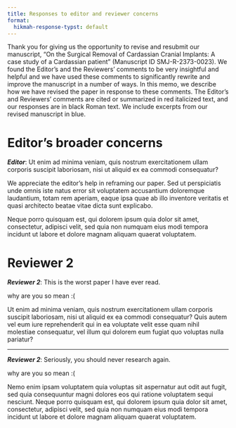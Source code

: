 ```yaml
---
title: Responses to editor and reviewer concerns
format:
  hikmah-response-typst: default
---
```


Thank you for giving us the opportunity to revise and resubmit our manuscript, "On the Surgical Removal of Cardassian Cranial Implants: A case study of a Cardassian patient" (Manuscript ID SMJ-R-2373-0023). We found the Editor's and the Reviewers' comments to be very insightful and helpful and we have used these comments to significantly rewrite and improve the manuscript in a number of ways. In this memo, we describe how we have revised the paper in response to these comments. The Editor's and Reviewers' comments are cited or summarized in [red italicized text]{.memo-reviewer-inline}, and our responses are in black Roman text. We include excerpts from our revised manuscript in [blue]{.memo-excerpt-inline}.

# Editor's broader concerns

::: {.memo-reviewer}
***Editor***: Ut enim ad minima veniam, quis nostrum exercitationem ullam corporis suscipit laboriosam, nisi ut aliquid ex ea commodi consequatur? 
:::

We appreciate the editor's help in reframing our paper. Sed ut perspiciatis unde omnis iste natus error sit voluptatem accusantium doloremque laudantium, totam rem aperiam, eaque ipsa quae ab illo inventore veritatis et quasi architecto beatae vitae dicta sunt explicabo.

::: {.memo-excerpt}
Neque porro quisquam est, qui dolorem ipsum quia dolor sit amet, consectetur, adipisci velit, sed quia non numquam eius modi tempora incidunt ut labore et dolore magnam aliquam quaerat voluptatem.
:::

# Reviewer 2

::: {.memo-reviewer}
***Reviewer 2***: This is the worst paper I have ever read.
:::

why are you so mean :(

::: {.memo-excerpt}
Ut enim ad minima veniam, quis nostrum exercitationem ullam corporis suscipit laboriosam, nisi ut aliquid ex ea commodi consequatur? Quis autem vel eum iure reprehenderit qui in ea voluptate velit esse quam nihil molestiae consequatur, vel illum qui dolorem eum fugiat quo voluptas nulla pariatur?
:::

---

::: {.memo-reviewer}
***Reviewer 2***: Seriously, you should never research again.
:::

why are you so mean :(

::: {.memo-excerpt}
Nemo enim ipsam voluptatem quia voluptas sit aspernatur aut odit aut fugit, sed quia consequuntur magni dolores eos qui ratione voluptatem sequi nesciunt. Neque porro quisquam est, qui dolorem ipsum quia dolor sit amet, consectetur, adipisci velit, sed quia non numquam eius modi tempora incidunt ut labore et dolore magnam aliquam quaerat voluptatem.
:::
